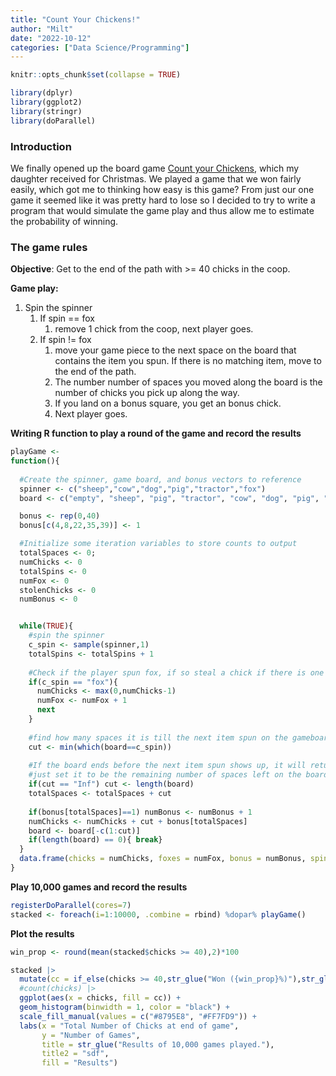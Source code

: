 ```yaml
---
title: "Count Your Chickens!"
author: "Milt"
date: "2022-10-12"
categories: ["Data Science/Programming"]
---
```


```r
knitr::opts_chunk$set(collapse = TRUE)

library(dplyr)
library(ggplot2)
library(stringr)
library(doParallel)
```

### Introduction

We finally opened up the board game [Count your Chickens](https://www.mindware.orientaltrading.com/count-your-chickens-a2-GM108.fltr?keyword=count+your+chickens), which my daughter received for Christmas. We played a game that we won fairly easily, which got me to thinking how easy is this game? From just our one game it seemed like it was pretty hard to lose so I decided to try to write a program that would simulate the game play and thus allow me to estimate the probability of winning.

### The game rules

**Objective**: Get to the end of the path with \>= 40 chicks in the coop.

**Game play:**

1.  Spin the spinner
    1.  If spin == fox
        1.  remove 1 chick from the coop, next player goes.
    2.  If spin != fox
        1.  move your game piece to the next space on the board that contains the item you spun. If there is no matching item, move to the end of the path.
        2.  The number number of spaces you moved along the board is the number of chicks you pick up along the way.
        3.  If you land on a bonus square, you get an bonus chick.
        4.  Next player goes.

**Writing R function to play a round of the game and record the results**

```r
playGame <-
function(){
 
  #Create the spinner, game board, and bonus vectors to reference
  spinner <- c("sheep","cow","dog","pig","tractor","fox")
  board <- c("empty", "sheep", "pig", "tractor", "cow", "dog", "pig", "cow", "dog", "sheep", "tractor","empty", "cow", "pig","empty","empty","empty","tractor", "empty", "tractor", "dog", "sheep","cow", "dog", "pig", "tractor", "empty", "sheep", "cow", "empty","empty", "tractor", "pig","sheep", "dog", "empty", "sheep", "cow", "pig", "end")

  bonus <- rep(0,40)
  bonus[c(4,8,22,35,39)] <- 1

  #Initialize some iteration variables to store counts to output
  totalSpaces <- 0;
  numChicks <- 0
  totalSpins <- 0
  numFox <- 0
  stolenChicks <- 0
  numBonus <- 0


  while(TRUE){
    #spin the spinner
    c_spin <- sample(spinner,1)
    totalSpins <- totalSpins + 1
 
    #Check if the player spun fox, if so steal a chick if there is one to steal and spin again.
    if(c_spin == "fox"){
      numChicks <- max(0,numChicks-1)
      numFox <- numFox + 1
      next
    }
   
    #find how many spaces it is till the next item spun on the gameboard.
    cut <- min(which(board==c_spin))
 
    #If the board ends before the next item spun shows up, it will retun 'Inf' so we'll
    #just set it to be the remaining number of spaces left on the board.
    if(cut == "Inf") cut <- length(board)
    totalSpaces <- totalSpaces + cut
 
    if(bonus[totalSpaces]==1) numBonus <- numBonus + 1
    numChicks <- numChicks + cut + bonus[totalSpaces]
    board <- board[-c(1:cut)]
    if(length(board) == 0){ break}
  }
  data.frame(chicks = numChicks, foxes = numFox, bonus = numBonus, spins = totalSpins)
}

```

**Play 10,000 games and record the results**

```r
registerDoParallel(cores=7)
stacked <- foreach(i=1:10000, .combine = rbind) %dopar% playGame()

```

**Plot the results**

```r
win_prop <- round(mean(stacked$chicks >= 40),2)*100

stacked |>
  mutate(cc = if_else(chicks >= 40,str_glue("Won ({win_prop}%)"),str_glue("Lost ({100-win_prop}%)"))) |>
  #count(chicks) |>
  ggplot(aes(x = chicks, fill = cc)) +
  geom_histogram(binwidth = 1, color = "black") +
  scale_fill_manual(values = c("#8795E8", "#FF7FD9")) +
  labs(x = "Total Number of Chicks at end of game",
       y = "Number of Games",
       title = str_glue("Results of 10,000 games played."),
       title2 = "sdf",
       fill = "Results")
```

